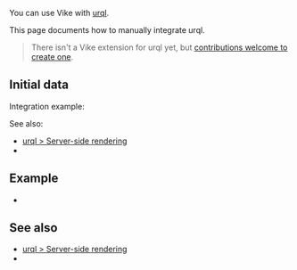 
You can use Vike with [urql](https://formidable.com/open-source/urql/).

This page documents how to manually integrate urql.

> There isn't a <Link href="/extensions">Vike extension</Link> for urql yet, but [contributions welcome to create one](https://github.com/vikejs/vike/issues/1715).


## Initial data

<DataIntegrationIntro toolType="graphql" toolName="urql" />

Integration example:
<DataIntegrationFetch toolName="urql" />

See also:
- [urql > Server-side rendering](https://formidable.com/open-source/urql/docs/advanced/server-side-rendering/)
- <Link href="/integration#data-fetching" />


## Example
 - <Example timestamp="2024.10" repo="brillout/vike-with-urql" />


## See also

- [urql > Server-side rendering](https://formidable.com/open-source/urql/docs/advanced/server-side-rendering/)
- <Link href="/integration#data-fetching" />
